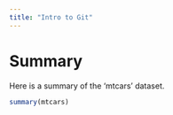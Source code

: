 ```yaml
---
title: "Intro to Git"
---
```


# Summary

Here is a summary of the 'mtcars' dataset.

```r
summary(mtcars)
```

